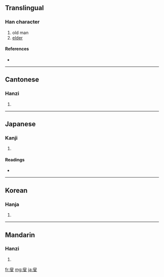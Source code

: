 {{also|叜}}
==Translingual==

===Han character===
{{Han char|rn=29|rad=又|as=08|sn=10|four=7740<sub>7</sub>|canj=竹X中水 (HXLE)}}

# old man
# [[elder]]

====References====
* {{Han ref|kx=0166.210|dkj=03176|dj=0378.130|hdz=10399.010|uh=53DF|ud=21471|bh=ADEE|bd=44526}}

----

==Cantonese==

===Hanzi===
{{yue-hanzi|jyut=|y=sau2}}

# {{defn|Cantonese}}

----

==Japanese==

===Kanji===
{{ja-kanji|grade=|rs=又08}}

# {{defn|Japanese}}

====Readings====
* {{ja-readings|on=[[そう]] (sō), [[しゅう]] (shū)|kun=[[おきな]] (okina)}}

----

==Korean==

===Hanja===
{{ko-hanja|hangeul=수|rv=su|mr=su}}

# {{defn|Korean}}

----

==Mandarin==

===Hanzi===
{{cmn-hanzi|pin=[[sǒu]] ([[sou3]])|wg=sou<sup>3</sup>}}

# {{defn|Mandarin}}

[[fr:叟]]
[[mg:叟]]
[[ja:叟]]